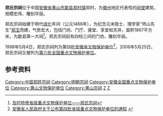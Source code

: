{{文物保护单位
| 级别 = 全国
| 名称 = 郑氏宗祠
| 图片 = Shexian Zhengcun Zhengshi Zongci 2016.11.12 16-13-49.jpg
| 编号 = 6-574
| 分类 = 古建筑
| 时代 = [[明朝|明]]
| 所在 = [[安徽省|安徽省]][[歙县|歙县]]
| 登录 = 2013年5月
| Cat = 安徽全国重点文物保护单位
}}
'''郑氏宗祠'''位于中国[[安徽省|安徽省]][[黄山市|黄山市]][[歙县|歙县]][[郑村镇_(歙县)|郑村镇]]郑村，为[[徽州|徽州]]地区代表性的[[祠堂|祠堂]]建筑，规模宏伟、雕刻华丽。

郑氏宗祠始建于明代[[成化|成化]]年间（公元1466年），为纪念元末隐士、理学家“师山先生”[[郑玉|郑玉]]而建，气势宏大，包括门坊、门厅、寝堂、享堂和天井，面积1867平方米，为歙县第一大祠<ref>[http://www.ahshx.gov.cn/content/news_view.php?ty=19&id=2220 及时抢修省级重点文物保护单位——郑氏宗祠]{{dead link|date=2018年4月 |bot=InternetArchiveBot |fix-attempted=yes }}</ref>。郑氏宗祠前有四柱三间的门坊，雕刻华丽。 

1998年5月4日，郑氏宗祠列为第四批[[安徽省文物保护单位|安徽省文物保护单位]]<ref>[http://www.ah.gov.cn/zfgb/gbcontent.asp?id=1326 安徽省人民政府关于公布第四批省级重点文物保护单位的通知] {{webarchive|url=https://web.archive.org/web/20060303010406/http://www.ah.gov.cn/zfgb/gbcontent.asp?id=1326 |date=2006-03-03 }}</ref>，2006年5月25日，郑氏宗祠又被列为[[第六批全国重点文物保护单位|第六批全国重点文物保护单位]]。

==参考资料==   
<div class="references-small">
<references />
</div>
{{huizhou}}
{{安徽全国重点文物保护单位}}
{{全国重点文物保护单位小作品}}
[[Category:中国郑姓宗祠|Category:中国郑姓宗祠]]
[[Category:明朝宗祠|Category:明朝宗祠]]
[[Category:安徽全国重点文物保护单位|Category:安徽全国重点文物保护单位]]
[[Category:黄山文物保护单位|Category:黄山文物保护单位]]
[[Category:黄山宗祠|Category:黄山宗祠]]
[[Category:歙县建筑|Z]]
[[Category:徽州|Z]]